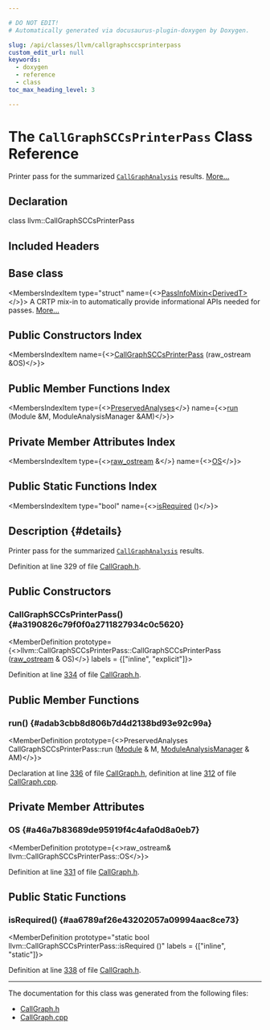 ```yaml
---

# DO NOT EDIT!
# Automatically generated via docusaurus-plugin-doxygen by Doxygen.

slug: /api/classes/llvm/callgraphsccsprinterpass
custom_edit_url: null
keywords:
  - doxygen
  - reference
  - class
toc_max_heading_level: 3

---
```





# The `CallGraphSCCsPrinterPass` Class Reference

<DoxygenPage pluginConfig={pluginConfig}>

Printer pass for the summarized <code><a href="/docs/api/classes/llvm/callgraphanalysis">CallGraphAnalysis</a></code> results. <a href="#details">More...</a>

## Declaration

<CodeBlock>class llvm::CallGraphSCCsPrinterPass</CodeBlock>

## Included Headers

<IncludesList>
<IncludesListItem
  filePath="llvm/Analysis/CallGraph.h"
  permalink="/docs/api/files/include/include/llvm/include/llvm/analysis/callgraph-h"
  isLocal="true" />
</IncludesList>

## Base class

<MembersIndex>

<MembersIndexItem
  type="struct"
  name={<><a href="/docs/api/structs/llvm/passinfomixin">PassInfoMixin&lt;DerivedT&gt;</a></>}>
A CRTP mix-in to automatically provide informational APIs needed for passes. <a href="/docs/api/structs/llvm/passinfomixin/#details">More...</a>
</MembersIndexItem>

</MembersIndex>

## Public Constructors Index

<MembersIndex>

<MembersIndexItem
  name={<><a href="#a3190826c79f0f0a2711827934c0c5620">CallGraphSCCsPrinterPass</a> (raw&#95;ostream &amp;OS)</>}>
</MembersIndexItem>

</MembersIndex>

## Public Member Functions Index

<MembersIndex>

<MembersIndexItem
  type={<><a href="/docs/api/classes/llvm/preservedanalyses">PreservedAnalyses</a></>}
  name={<><a href="#adab3cbb8d806b7d4d2138bd93e92c99a">run</a> (Module &amp;M, ModuleAnalysisManager &amp;AM)</>}>
</MembersIndexItem>

</MembersIndex>

## Private Member Attributes Index

<MembersIndex>

<MembersIndexItem
  type={<><a href="/docs/api/classes/llvm/raw-ostream">raw&#95;ostream</a> &amp;</>}
  name={<><a href="#a46a7b83689de95919f4c4afa0d8a0eb7">OS</a></>}>
</MembersIndexItem>

</MembersIndex>

## Public Static Functions Index

<MembersIndex>

<MembersIndexItem
  type="bool"
  name={<><a href="#aa6789af26e43202057a09994aac8ce73">isRequired</a> ()</>}>
</MembersIndexItem>

</MembersIndex>

## Description {#details}

Printer pass for the summarized <code><a href="/docs/api/classes/llvm/callgraphanalysis">CallGraphAnalysis</a></code> results.

Definition at line 329 of file <a href="/docs/api/files/include/include/llvm/include/llvm/analysis/callgraph-h">CallGraph.h</a>.

<SectionDefinition>

## Public Constructors

### CallGraphSCCsPrinterPass() {#a3190826c79f0f0a2711827934c0c5620}

<MemberDefinition
  prototype={<>llvm::CallGraphSCCsPrinterPass::CallGraphSCCsPrinterPass (<a href="/docs/api/classes/llvm/raw-ostream">raw&#95;ostream</a> &amp; OS)</>}
  labels = {["inline", "explicit"]}>

Definition at line <a href="/docs/api/files/include/include/llvm/include/llvm/analysis/callgraph-h/#l00334">334</a> of file <a href="/docs/api/files/include/include/llvm/include/llvm/analysis/callgraph-h">CallGraph.h</a>.
</MemberDefinition>

</SectionDefinition>

<SectionDefinition>

## Public Member Functions

### run() {#adab3cbb8d806b7d4d2138bd93e92c99a}

<MemberDefinition
  prototype={<>PreservedAnalyses CallGraphSCCsPrinterPass::run (<a href="/docs/api/classes/llvm/module">Module</a> &amp; M, <a href="/docs/api/namespaces/llvm/#af9c9208365fd9ce11392b4d79485e259">ModuleAnalysisManager</a> &amp; AM)</>}>

Declaration at line <a href="/docs/api/files/include/include/llvm/include/llvm/analysis/callgraph-h/#l00336">336</a> of file <a href="/docs/api/files/include/include/llvm/include/llvm/analysis/callgraph-h">CallGraph.h</a>, definition at line <a href="/docs/api/files/lib/lib/analysis/callgraph-cpp/#l00312">312</a> of file <a href="/docs/api/files/lib/lib/analysis/callgraph-cpp">CallGraph.cpp</a>.
</MemberDefinition>

</SectionDefinition>

<SectionDefinition>

## Private Member Attributes

### OS {#a46a7b83689de95919f4c4afa0d8a0eb7}

<MemberDefinition
  prototype={<>raw&#95;ostream&amp; llvm::CallGraphSCCsPrinterPass::OS</>}>

Definition at line <a href="/docs/api/files/include/include/llvm/include/llvm/analysis/callgraph-h/#l00331">331</a> of file <a href="/docs/api/files/include/include/llvm/include/llvm/analysis/callgraph-h">CallGraph.h</a>.
</MemberDefinition>

</SectionDefinition>

<SectionDefinition>

## Public Static Functions

### isRequired() {#aa6789af26e43202057a09994aac8ce73}

<MemberDefinition
  prototype="static bool llvm::CallGraphSCCsPrinterPass::isRequired ()"
  labels = {["inline", "static"]}>

Definition at line <a href="/docs/api/files/include/include/llvm/include/llvm/analysis/callgraph-h/#l00338">338</a> of file <a href="/docs/api/files/include/include/llvm/include/llvm/analysis/callgraph-h">CallGraph.h</a>.
</MemberDefinition>

</SectionDefinition>

<hr/>

The documentation for this class was generated from the following files:

<ul>
<li><a href="/docs/api/files/include/include/llvm/include/llvm/analysis/callgraph-h">CallGraph.h</a></li>
<li><a href="/docs/api/files/lib/lib/analysis/callgraph-cpp">CallGraph.cpp</a></li>
</ul>

</DoxygenPage>
